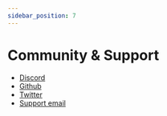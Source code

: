 ```yaml
---
sidebar_position: 7
---
```


# Community & Support

- [Discord](https://discord.gg/Sequence)
- [Github](https://github.com/0xsequence)
- [Twitter](https://twitter.com/0xSequence)
- [Support email](mailto:hello@sequence.build)
